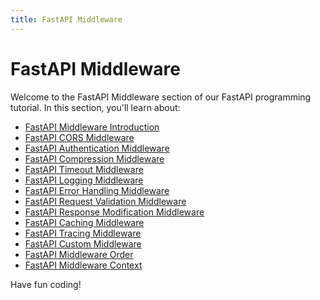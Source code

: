 ```yaml
---
title: FastAPI Middleware
---
```


# FastAPI Middleware

Welcome to the FastAPI Middleware section of our FastAPI programming tutorial. In this section, you'll learn about:

- [FastAPI Middleware Introduction](./0-fastapi-middleware-introduction.mdx)
- [FastAPI CORS Middleware](./1-fastapi-cors-middleware.mdx)
- [FastAPI Authentication Middleware](./2-fastapi-authentication-middleware.mdx)
- [FastAPI Compression Middleware](./3-fastapi-compression-middleware.mdx)
- [FastAPI Timeout Middleware](./4-fastapi-timeout-middleware.mdx)
- [FastAPI Logging Middleware](./5-fastapi-logging-middleware.mdx)
- [FastAPI Error Handling Middleware](./6-fastapi-error-handling-middleware.mdx)
- [FastAPI Request Validation Middleware](./7-fastapi-request-validation-middleware.mdx)
- [FastAPI Response Modification Middleware](./8-fastapi-response-modification-middleware.mdx)
- [FastAPI Caching Middleware](./9-fastapi-caching-middleware.mdx)
- [FastAPI Tracing Middleware](./10-fastapi-tracing-middleware.mdx)
- [FastAPI Custom Middleware](./11-fastapi-custom-middleware.mdx)
- [FastAPI Middleware Order](./12-fastapi-middleware-order.mdx)
- [FastAPI Middleware Context](./13-fastapi-middleware-context.mdx)

Have fun coding!